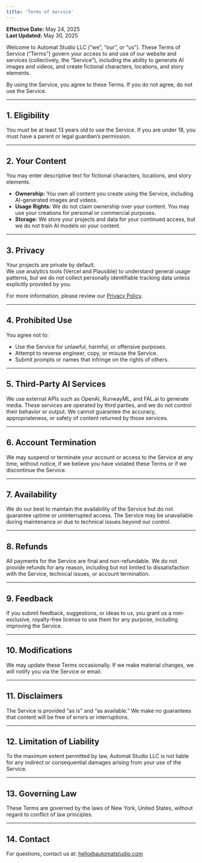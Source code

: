 ```yaml
---
title: 'Terms of Service'
---
```


**Effective Date:** May 24, 2025  
**Last Updated:** May 30, 2025

Welcome to Automat Studio LLC (“we”, “our”, or “us”). These Terms of Service (“Terms”) govern your access to and use of our website and services (collectively, the “Service”), including the ability to generate AI images and videos, and create fictional characters, locations, and story elements.

By using the Service, you agree to these Terms. If you do not agree, do not use the Service.

---

## 1. Eligibility

You must be at least 13 years old to use the Service. If you are under 18, you must have a parent or legal guardian’s permission.

---

## 2. Your Content

You may enter descriptive text for fictional characters, locations, and story elements.

- **Ownership:** You own all content you create using the Service, including AI-generated images and videos.
- **Usage Rights:** We do not claim ownership over your content. You may use your creations for personal or commercial purposes.
- **Storage:** We store your projects and data for your continued access, but we do not train AI models on your content.

---

## 3. Privacy

Your projects are private by default.  
We use analytics tools (Vercel and Plausible) to understand general usage patterns, but we do not collect personally identifiable tracking data unless explicitly provided by you.

For more information, please review our [Privacy Policy](/privacy).

---

## 4. Prohibited Use

You agree not to:

- Use the Service for unlawful, harmful, or offensive purposes.
- Attempt to reverse engineer, copy, or misuse the Service.
- Submit prompts or names that infringe on the rights of others.

---

## 5. Third-Party AI Services

We use external APIs such as OpenAI, RunwayML, and FAL.ai to generate media. These services are operated by third parties, and we do not control their behavior or output. We cannot guarantee the accuracy, appropriateness, or safety of content returned by those services.

---

## 6. Account Termination

We may suspend or terminate your account or access to the Service at any time, without notice, if we believe you have violated these Terms or if we discontinue the Service.

---

## 7. Availability

We do our best to maintain the availability of the Service but do not guarantee uptime or uninterrupted access. The Service may be unavailable during maintenance or due to technical issues beyond our control.

---

## 8. Refunds

All payments for the Service are final and non-refundable. We do not provide refunds for any reason, including but not limited to dissatisfaction with the Service, technical issues, or account termination.

---

## 9. Feedback

If you submit feedback, suggestions, or ideas to us, you grant us a non-exclusive, royalty-free license to use them for any purpose, including improving the Service.

---

## 10. Modifications

We may update these Terms occasionally. If we make material changes, we will notify you via the Service or email.

---

## 11. Disclaimers

The Service is provided “as is” and “as available.” We make no guarantees that content will be free of errors or interruptions.

---

## 12. Limitation of Liability

To the maximum extent permitted by law, Automat Studio LLC is not liable for any indirect or consequential damages arising from your use of the Service.

---

## 13. Governing Law

These Terms are governed by the laws of New York, United States, without regard to conflict of law principles.

---

## 14. Contact

For questions, contact us at: [hello@automatstudio.com](mailto:hello@automatstudio.com)
